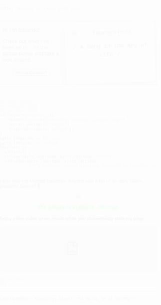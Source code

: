 ```yaml
---
title: "Welcome to a Page in My Life"
---
```

<style>
h1.title {
  text-align: center;
}

html {
    height: 100%;
}

body {
    background: linear-gradient(to bottom, #ffffff, #f0f0f0, #e0e0e0, #d0d0d0, #c0c0c0, #b0b0b0);
    background-attachment: fixed;
    background-repeat: no-repeat;
    background-size: 100% 400vh;
    min-height: 200vh;
    margin: 0;
    padding: 0;
    animation: fade-in-gradient 3s ease-out forwards, noticeable-shift 12s ease-in-out infinite 3s;
}

body::before {
    content: '';
    position: fixed;
    top: 0;
    left: 0;
    width: 100%;
    height: 100%;
    background-color: #ffffff;
    z-index: -1;
    animation: fade-out-white 3s ease-out forwards;
}

@keyframes fade-out-white {
    0% { opacity: 1; }
    100% { opacity: 0; }
}

@keyframes fade-in-gradient {
    0% { opacity: 0; }
    100% { opacity: 1; }
}

@keyframes noticeable-shift {
    0% { 
        background-position: 0% 0%;
        filter: brightness(1);
    }
    50% { 
        background-position: 0% 60%;
        filter: brightness(0.9);
    }
    100% { 
        background-position: 0% 0%;
        filter: brightness(1);
    }
}
</style>

<table style="width: 100%; border: none;">
<tr>
<td style="vertical-align: top; width: 40%; text-align: left;">
Hi, I'm Eduardo! 

Check out what I've been up to - hit the button below and take a look around.
<br><br>
<center><button onclick="window.location.href='https://www.eduardoalarcon.co'">Who is Eduardo?</button></center>
</td>
<td style="vertical-align: top; width: 60%; text-align: center;">
<div style="background: white; padding: 20px 20px 60px 20px; border-radius: 8px; display: inline-block; transform: rotate(-2deg); box-shadow: 0 15px 50px rgba(0,0,0,0.4), 0 5px 20px rgba(0,0,0,0.2); transition: all 0.4s ease; cursor: pointer; border: 1px solid #e0e0e0;" onmouseover="this.style.transform='rotate(-1deg) scale(1.05)'; this.style.boxShadow='0 25px 80px rgba(0,0,0,0.6), 0 10px 40px rgba(0,0,0,0.3)';" onmouseout="this.style.transform='rotate(-2deg) scale(1)'; this.style.boxShadow='0 15px 50px rgba(0,0,0,0.4), 0 5px 20px rgba(0,0,0,0.2)';">
<img src="https://github.com/user-attachments/assets/11ff0b99-4e68-4dee-9beb-856fe66baf3e" alt="Eduardo's Photo" style="width: 100%; max-width: 400px; border-radius: 3px; display: block;">
<div style="text-align: center; margin-top: 15px; font-family: 'Courier New', monospace; color: #555; font-size: 18px; font-weight: bold;">
<span style="font-size: 24px;">♪</span> A Song in the Key of Life <span style="font-size: 24px;">♪</span>
</div>
</div>
</td>
</tr>
</table>

<br>
```r
#| echo: false
#| message: false
#| warning: false
if(!require("leaflet")){
    options(repos=c(CRAN="https://cloud.r-project.org"))
    install.packages("leaflet")
    stopifnot(require("leaflet"))
}
kyoto_longitude <- 135.7681
kyoto_latitude  <- 35.0116
leaflet() |>
  addTiles() |>
  setView(kyoto_longitude, kyoto_latitude, zoom=6) |>
  addPopups(kyoto_longitude, kyoto_latitude, 
            "I'm a Doctoral student visiting <b>Baruch College</b>, but my mind often drifts to the serenity of <b>Kyoto, Japan</b>!")
```
<br>
I also love the Metroid franchise. Anyone else a fan of an early 1990s, pixelated Samus? 🤔

<center>![](https://1.bp.blogspot.com/-8LBE3YkM-vI/WxgCkHGNEwI/AAAAAAAADDE/Mod521rmCDU0o2cveat2l0vJOVFZAYDSwCLcBGAs/s1600/Metroid%2Bgifgifsgif%2B%2B8.gif.gif)</center>

<style>
.neon-galaxy {
    text-align: center;
    font-family: inherit;
    font-size: 1em;
    font-weight: bold;
    color: #00a033;
    text-shadow: 
        0 0 5px #00cc44,
        0 0 10px #00cc44,
        0 0 15px #00cc44,
        0 0 20px #00cc44,
        0 0 25px #00cc44;
    margin: 20px 0;
    letter-spacing: 1px;
    animation: neon-pulse 1.5s ease-in-out infinite alternate;
}

@keyframes neon-pulse {
    from {
        text-shadow: 
            0 0 10px #00cc44,
            0 0 20px #00cc44,
            0 0 30px #00cc44,
            0 0 40px #00cc44,
            0 0 50px #00cc44;
        opacity: 1;
        transform: scale(1.05);
    }
    to {
        text-shadow: 
            0 0 1px #00cc44,
            0 0 3px #00cc44,
            0 0 5px #00cc44,
            0 0 8px #00cc44,
            0 0 10px #00cc44;
        opacity: 0.6;
        transform: scale(0.98);
    }
}
</style>
<div class="neon-galaxy">The galaxy is at peace...for now.</div>

**Enjoy some video game music while you shamelessly stalk my page:**

<iframe style="border-radius:12px" src="https://open.spotify.com/embed/playlist/37i9dQZF1DXdfOcg1fm0VG?utm_source=generator&theme=0" width="100%" height="152" frameBorder="0" allowfullscreen="" allow="autoplay; clipboard-write; encrypted-media; fullscreen; picture-in-picture" loading="lazy"></iframe>

```r
#| include: false
1+1
```
--------------
Last Updated: `r format(Sys.time(), "%A %m %d, %Y at %H:%M%p")`